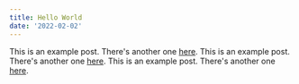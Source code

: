 ```yaml
---
title: Hello World
date: '2022-02-02'
---
```


This is an example post. There's another one [here](/blog/first-post).
This is an example post. There's another one [here](/blog/first-post).
This is an example post. There's another one [here](/blog/first-post).
